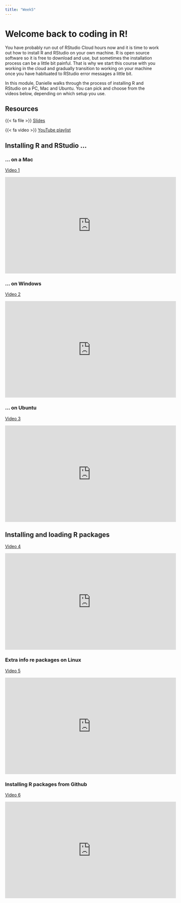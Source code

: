 ```yaml
---
title: "Week5"
---
```



# Welcome back to coding in R! 

You have probably run out of RStudio Cloud hours now and it is time to work out how to install R and RStudio on your own machine. R is open source software so it is free to download and use, but sometimes the installation process can be a little bit painful. That is why we start this course with you working in the cloud and gradually transition to working on your machine once you have habituated to RStudio error messages a little bit. 

In this module, Danielle walks through the process of installing R and RStudio on a PC, Mac and Ubuntu. You can pick and choose from the videos below, depending on which setup you use. 



## Resources

{{< fa file >}} [Slides](https://slides.djnavarro.net/installing-r/#1)

{{< fa video >}} [YouTube playlist](https://www.youtube.com/playlist?list=PLRPB0ZzEYegOZivdelOuEn-R-XUN-DOjd)



## Installing R and RStudio ...

### ... on a Mac

[Video 1](https://www.youtube.com/watch?v=ay25o485YXs&list=PLRPB0ZzEYegOZivdelOuEn-R-XUN-DOjd)

<iframe width="560" height="315" src="https://www.youtube.com/embed/ay25o485YXs?si=K0n2U7KzCRR7QjGd" title="YouTube video player" frameborder="0" allow="accelerometer; autoplay; clipboard-write; encrypted-media; gyroscope; picture-in-picture; web-share" referrerpolicy="strict-origin-when-cross-origin" allowfullscreen></iframe>

### ... on Windows

[Video 2](https://www.youtube.com/watch?v=KAeHFzxbHTA&list=PLRPB0ZzEYegOZivdelOuEn-R-XUN-DOjd&index=2)

<iframe width="560" height="315" src="https://www.youtube.com/embed/KAeHFzxbHTA?si=lttLjp60ojWHsyzm" title="YouTube video player" frameborder="0" allow="accelerometer; autoplay; clipboard-write; encrypted-media; gyroscope; picture-in-picture; web-share" referrerpolicy="strict-origin-when-cross-origin" allowfullscreen></iframe>

### ... on Ubuntu

[Video 3](https://www.youtube.com/watch?v=24TtO1fR6SI&list=PLRPB0ZzEYegOZivdelOuEn-R-XUN-DOjd&index=3)

<iframe width="560" height="315" src="https://www.youtube.com/embed/24TtO1fR6SI?si=85NAxPceBfT7CXGO" title="YouTube video player" frameborder="0" allow="accelerometer; autoplay; clipboard-write; encrypted-media; gyroscope; picture-in-picture; web-share" referrerpolicy="strict-origin-when-cross-origin" allowfullscreen></iframe>

## Installing and loading R packages

[Video 4](https://www.youtube.com/watch?v=kpHZVyDvEhQ&list=PLRPB0ZzEYegOZivdelOuEn-R-XUN-DOjd&index=4)

<iframe width="560" height="315" src="https://www.youtube.com/embed/kpHZVyDvEhQ?si=sep9P3ZVe336Mbgg" title="YouTube video player" frameborder="0" allow="accelerometer; autoplay; clipboard-write; encrypted-media; gyroscope; picture-in-picture; web-share" referrerpolicy="strict-origin-when-cross-origin" allowfullscreen></iframe>

### Extra info re packages on Linux

[Video 5](https://www.youtube.com/watch?v=NvZ66dqQarg&list=PLRPB0ZzEYegOZivdelOuEn-R-XUN-DOjd&index=5)

<iframe width="560" height="315" src="https://www.youtube.com/embed/NvZ66dqQarg?si=aCHSOKmLCwGyUBHa" title="YouTube video player" frameborder="0" allow="accelerometer; autoplay; clipboard-write; encrypted-media; gyroscope; picture-in-picture; web-share" referrerpolicy="strict-origin-when-cross-origin" allowfullscreen></iframe>

### Installing R packages from Github

[Video 6](https://www.youtube.com/watch?v=g6NEytoggZo&list=PLRPB0ZzEYegOZivdelOuEn-R-XUN-DOjd&index=6)

<iframe width="560" height="315" src="https://www.youtube.com/embed/g6NEytoggZo?si=Wxsg21RlZmY6toAq" title="YouTube video player" frameborder="0" allow="accelerometer; autoplay; clipboard-write; encrypted-media; gyroscope; picture-in-picture; web-share" referrerpolicy="strict-origin-when-cross-origin" allowfullscreen></iframe>
